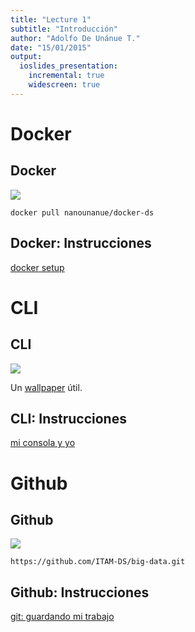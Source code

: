 ```yaml
---
title: "Lecture 1"
subtitle: "Introducción"
author: "Adolfo De Unánue T."
date: "15/01/2015"
output: 
  ioslides_presentation:
    incremental: true
    widescreen: true
---
```



# Docker

## Docker {.flexbox .vcenter}

<img src="http://ddf912383141a8d7bbe4-e053e711fc85de3290f121ef0f0e3a1f.r87.cf1.rackcdn.com/docker-whale.png" align="center" />

`docker pull nanounanue/docker-ds`

## Docker: Instrucciones {.flexbox .vcenter}


[docker setup](0-docker.Rmd)

# CLI

## CLI {.flexbox .vcenter}

<img src="http://http503.files.wordpress.com/2010/10/terminal_icon.png?w=300&h=300" align="center" />

Un [wallpaper](http://iamhanif.files.wordpress.com/2012/08/linux_cli_commands.jpg) útil.

## CLI: Instrucciones {.flexbox .vcenter}


[mi consola y yo](1-cli.Rmd)


# Github

## Github {.flexbox .vcenter}

<img src="http://www.escope.cz/images/gr200.png" align="center" /> 

`https://github.com/ITAM-DS/big-data.git`

## Github: Instrucciones {.flexbox .vcenter}

[git: guardando mi trabajo](2-git-tour.Rmd)



